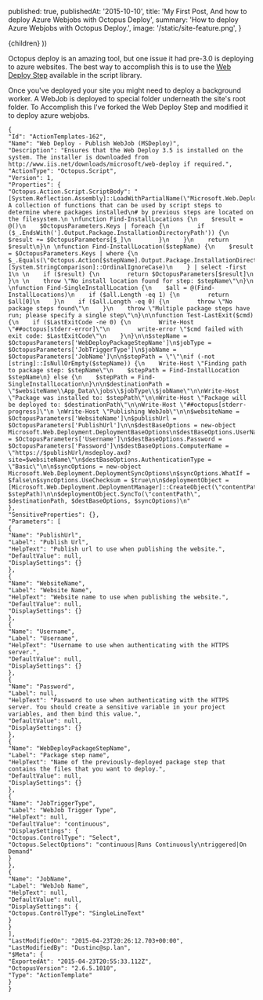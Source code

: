 
  published: true,
  publishedAt: '2015-10-10',
  title: 'My First Post, And how to deploy Azure Webjobs with Octopus Deploy',
  summary:
    'How to deploy Azure Webjobs with Octopus Deploy.',
  image: '/static/site-feature.png',
}

  <BlogPost path={router.pathname} meta={meta}>
    {children}
  </BlogPost>
))

Octopus deploy is an amazing tool, but one issue it had pre-3.0 is deploying to azure websites. The best way to accomplish this is to use the [Web Deploy Step](https://library.octopusdeploy.com/#!/step-template/actiontemplate-web-deploy-publish-website-(msdeploy)) available in the script library.

Once you've deployed your site you might need to deploy a background worker. A WebJob is deployed to special folder underneath the site's root folder. To Accomplish this I've forked the Web Deploy Step and modified it to deploy azure webjobs.

```js{4,5}
{
"Id": "ActionTemplates-162",
"Name": "Web Deploy - Publish WebJob (MSDeploy)",
"Description": "Ensures that the Web Deploy 3.5 is installed on the system. The installer is downloaded from http://www.iis.net/downloads/microsoft/web-deploy if required.",
"ActionType": "Octopus.Script",
"Version": 1,
"Properties": {
"Octopus.Action.Script.ScriptBody": "[System.Reflection.Assembly]::LoadWithPartialName(\"Microsoft.Web.Deployment\")\n\n# A collection of functions that can be used by script steps to determine where packages installed\n# by previous steps are located on the filesystem.\n \nfunction Find-InstallLocations {\n    $result = @()\n    $OctopusParameters.Keys | foreach {\n        if ($_.EndsWith('].Output.Package.InstallationDirectoryPath')) {\n            $result += $OctopusParameters[$_]\n        }\n    }\n    return $result\n}\n \nfunction Find-InstallLocation($stepName) {\n    $result = $OctopusParameters.Keys | where {\n        $_.Equals(\"Octopus.Action[$stepName].Output.Package.InstallationDirectoryPath\",  [System.StringComparison]::OrdinalIgnoreCase)\n    } | select -first 1\n \n    if ($result) {\n        return $OctopusParameters[$result]\n    }\n \n    throw \"No install location found for step: $stepName\"\n}\n \nfunction Find-SingleInstallLocation {\n    $all = @(Find-InstallLocations)\n    if ($all.Length -eq 1) {\n        return $all[0]\n    }\n    if ($all.Length -eq 0) {\n        throw \"No package steps found\"\n    }\n    throw \"Multiple package steps have run; please specify a single step\"\n}\n\nfunction Test-LastExit($cmd) {\n    if ($LastExitCode -ne 0) {\n        Write-Host \"##octopus[stderr-error]\"\n        write-error \"$cmd failed with exit code: $LastExitCode\"\n    }\n}\n\n$stepName = $OctopusParameters['WebDeployPackageStepName']\n$jobType = $OctopusParameters['JobTriggerType']\n$jobName = $OctopusParameters['JobName']\n\n$stepPath = \"\"\nif (-not [string]::IsNullOrEmpty($stepName)) {\n    Write-Host \"Finding path to package step: $stepName\"\n    $stepPath = Find-InstallLocation $stepName\n} else {\n    $stepPath = Find-SingleInstallLocation\n}\n\n$destinationPath = \"$websiteName\\App_Data\\jobs\\$jobType\\$jobName\"\n\nWrite-Host \"Package was installed to: $stepPath\"\n\nWrite-Host \"Package will be deployed to: $destinationPath\"\n\nWrite-Host \"##octopus[stderr-progress]\"\n \nWrite-Host \"Publishing WebJob\"\n\n$websiteName = $OctopusParameters['WebsiteName']\n$publishUrl = $OctopusParameters['PublishUrl']\n\n$destBaseOptions = new-object Microsoft.Web.Deployment.DeploymentBaseOptions\n$destBaseOptions.UserName = $OctopusParameters['Username']\n$destBaseOptions.Password = $OctopusParameters['Password']\n$destBaseOptions.ComputerName = \"https://$publishUrl/msdeploy.axd?site=$websiteName\"\n$destBaseOptions.AuthenticationType = \"Basic\"\n\n$syncOptions = new-object Microsoft.Web.Deployment.DeploymentSyncOptions\n$syncOptions.WhatIf = $false\n$syncOptions.UseChecksum = $true\n\n$deploymentObject = [Microsoft.Web.Deployment.DeploymentManager]::CreateObject(\"contentPath\", $stepPath)\n\n$deploymentObject.SyncTo(\"contentPath\", $destinationPath, $destBaseOptions, $syncOptions)\n"
},
"SensitiveProperties": {},
"Parameters": [
{
"Name": "PublishUrl",
"Label": "Publish Url",
"HelpText": "Publish url to use when publishing the website.",
"DefaultValue": null,
"DisplaySettings": {}
},
{
"Name": "WebsiteName",
"Label": "Website Name",
"HelpText": "Website name to use when publishing the website.",
"DefaultValue": null,
"DisplaySettings": {}
},
{
"Name": "Username",
"Label": "Username",
"HelpText": "Username to use when authenticating with the HTTPS server.",
"DefaultValue": null,
"DisplaySettings": {}
},
{
"Name": "Password",
"Label": null,
"HelpText": "Password to use when authenticating with the HTTPS server. You should create a sensitive variable in your project variables, and then bind this value.",
"DefaultValue": null,
"DisplaySettings": {}
},
{
"Name": "WebDeployPackageStepName",
"Label": "Package step name",
"HelpText": "Name of the previously-deployed package step that contains the files that you want to deploy.",
"DefaultValue": null,
"DisplaySettings": {}
},
{
"Name": "JobTriggerType",
"Label": "WebJob Trigger Type",
"HelpText": null,
"DefaultValue": "continuous",
"DisplaySettings": {
"Octopus.ControlType": "Select",
"Octopus.SelectOptions": "continuous|Runs Continuously\ntriggered|On Demand"
}
},
{
"Name": "JobName",
"Label": "WebJob Name",
"HelpText": null,
"DefaultValue": null,
"DisplaySettings": {
"Octopus.ControlType": "SingleLineText"
}
}
],
"LastModifiedOn": "2015-04-23T20:26:12.703+00:00",
"LastModifiedBy": "Dustinc@sp.lan",
"$Meta": {
"ExportedAt": "2015-04-23T20:55:33.112Z",
"OctopusVersion": "2.6.5.1010",
"Type": "ActionTemplate"
}
}
```